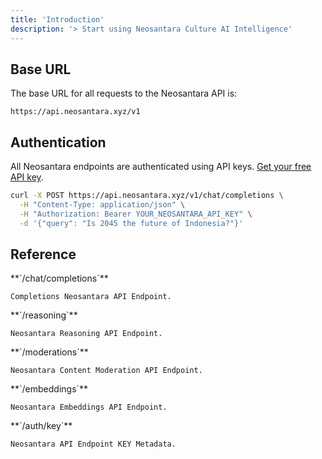 ```yaml
---
title: 'Introduction'
description: '> Start using Neosantara Culture AI Intelligence'
---
```


## Base URL

The base URL for all requests to the Neosantara API is:

```plaintext with prefix /v1
https://api.neosantara.xyz/v1
```

## Authentication

All Neosantara endpoints are authenticated using API keys.
[Get your free API key](https://app.neosantara.xyz/api-keys).

```bash icon="terminal"
curl -X POST https://api.neosantara.xyz/v1/chat/completions \
  -H "Content-Type: application/json" \
  -H "Authorization: Bearer YOUR_NEOSANTARA_API_KEY" \
  -d '{"query": "Is 2045 the future of Indonesia?"}'
```

## Reference

<CardGroup cols={6}>
  <Card icon="magnifying-glass" horizontal href="/en/api-reference/chat/create-chat-completion">
    **`/chat/completions`**

    Completions Neosantara API Endpoint.
  </Card>
  
  <Card icon="lightbulb" horizontal href="/en/api-reference/reasoning/enhanced-reasoning-completion">
    **`/reasoning`**

    Neosantara Reasoning API Endpoint.
  </Card>

  <Card icon="shield-halved" horizontal href="/en/api-reference/moderations">
    **`/moderations`**

    Neosantara Content Moderation API Endpoint.
  </Card>
  
  <Card icon="code" horizontal href="/en/api-reference/embeddings">
    **`/embeddings`**

    Neosantara Embeddings API Endpoint.
  </Card>
  
  <Card icon="key" horizontal href="/en/api-reference/authentication">
    **`/auth/key`**

    Neosantara API Endpoint KEY Metadata.
  </Card>
</CardGroup>